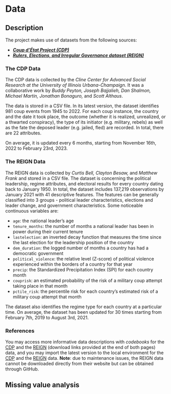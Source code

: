 # Data

## Description

The project makes use of datasets from the following sources:

- [***Coup d'État Project (CDP)***](https://clinecenter.illinois.edu/project/research-themes/democracy-and-development/coup-detat-project)
- [***Rulers, Elections, and Irregular Governance dataset (REIGN)***](https://oefdatascience.github.io/REIGN.github.io/menu/reign_current.html)

### The CDP Data

The CDP data is collected by the *Cline Center for Advanced Social Research at the University of Illinois Urbana-Champaign*. It was a collaborative work by *Buddy Peyton, Joseph Bajjalieh, Dan Shalmon, Michael Martin, Jonathan Bonaguro,* and *Scott Althaus*.

The data is stored in a CSV file. In its latest version, the dataset identifies 981 coup events from 1945 to 2022. For each coup instance, the country and the date it took place, the outcome (whether it is realized, unrealized, or a thwarted conspiracy), the type of its initiator (e.g. military, rebels) as well as the fate the deposed leader (e.g. jailed, fled) are recorded. In total, there are 22 attributes.

On average, it is updated every 6 months, starting from November 16th, 2022 to February 23rd, 2023.

### The REIGN Data

The REIGN data is collected by *Curtis Bell, Clayton Besaw,* and *Matthew Frank* and stored in a CSV file. The dataset is concerning the political leadership, regime attributes, and electoral results for every country dating back to January 1950. In total, the dataset includes 137,219 observations by January 2021 with 41 descriptive features. The features can be generally classified into 3 groups - political leader characteristics, elections and leader change, and government characteristics. Some noticeable continuous variables are:

- `age`: the national leader's age
- `tenure_months`: the number of months a national leader has been in power during their current tenure
- `lastelection`: an inverted decay function that measures the time since the last election for the leadership position of the country
- `dem_duration`: the logged number of months a country has had a democratic government
- `political_violence`: the relative level (Z-score) of political violence experienced within the borders of a country for that year
- `precip`: the Standardized Precipitation Index (SPI) for each country month
- `couprisk`: an estimated probability of the risk of a military coup attempt taking place in that month
- `pctile_risk`: the percentile risk for each country's estimated risk of a military coup attempt that month

The dataset also identifies the regime type for each country at a particular time. On average, the dataset has been updated for 30 times starting from February 7th, 2019 to August 3rd, 2021.

### References

You may access more informative data descriptions with *codebooks* for the [CDP](https://databank.illinois.edu/datasets/IDB-3143201) and the [REIGN](https://oefdatascience.github.io/REIGN.github.io/menu/reign_current.html) (download links provided at the end of both pages) data, and you may import the latest version to the local environment for the [CDP](https://databank.illinois.edu/datasets/IDB-3143201) and the [REIGN](https://github.com/OEFDataScience/REIGN.github.io/blob/gh-pages/data_sets/REIGN_2021_8.csv) data. **Note**: due to maintenance issues, the REIGN data cannot be downloaded directly from their website but can be obtained through GitHub.

## Missing value analysis
